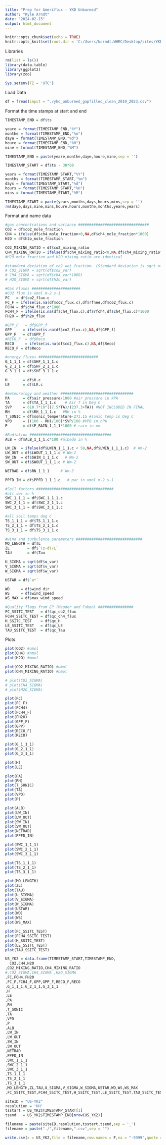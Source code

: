 ```yaml
---
title: "Prep for Ameriflux - YKD Unburned"
author: "Kyle Arndt"
date: "2024-02-15"
output: html_document
---
```


```r
knitr::opts_chunk$set(echo = TRUE)
knitr::opts_knit$set(root.dir = 'C:/Users/karndt.WHRC/Desktop/sites/YKD/Ameriflux YK/unburned/') #use this to set your directory
```

Libraries
```r
rm(list = ls())
library(data.table)
library(ggplot2)
library(zoo)

Sys.setenv(TZ = 'UTC')
```

Load Data
```r
df = fread(input = "./ykd_unburned_gapfilled_clean_2019_2023.csv")
```

Format the time stamps at start and end
```r
TIMESTAMP_END = df$ts

yeare = format(TIMESTAMP_END,"%Y")
monthe = format(TIMESTAMP_END,"%m")
daye = format(TIMESTAMP_END,"%d")
houre = format(TIMESTAMP_END,"%H")
mine = format(TIMESTAMP_END,"%M")

TIMESTAMP_END = paste(yeare,monthe,daye,houre,mine,sep = '')

TIMESTAMP_START = df$ts - 30*60

years = format(TIMESTAMP_START,"%Y")
months = format(TIMESTAMP_START,"%m")
days = format(TIMESTAMP_START,"%d")
hours = format(TIMESTAMP_START,"%H")
mins = format(TIMESTAMP_START,"%M")

TIMESTAMP_START = paste(years,months,days,hours,mins,sep = '')
rm(daye,days,mine,mins,houre,hours,monthe,months,yeare,years)
```


Format and name data
```r
#gas concentrations and variance ################################
CO2 = df$co2_mole_fraction
CH4 = ifelse(df$ch4_mole_fraction<0,NA,df$ch4_mole_fraction*1000)
H2O = df$h2o_mole_fraction

CO2_MIXING_RATIO = df$co2_mixing_ratio
CH4_MIXING_RATIO = ifelse(df$ch4_mixing_ratio<0,NA,df$ch4_mixing_ratio*1000)
#H2O mole fraction and H2O mixing ratio are identical

#standard deviation of co2 wet fraction. (Standard deviation is sqrt of the variance)
# CO2_SIGMA = sqrt(df$co2_var)
# CH4_SIGMA = sqrt(df$ch4_var*1000)
# H2O_SIGMA = sqrt(df$h2o_var)

#Gas Fluxes ######################
#CO2 flux is umol m-2 s-1
FC   = df$co2_flux.c
FC_F = ifelse(is.na(df$co2_flux.c),df$rfnee,df$co2_flux.c)
FCH4 = df$ch4_flux.c*1000
FCH4_F = ifelse(is.na(df$ch4_flux.c),df$rfch4,df$ch4_flux.c)*1000
FH2O = df$h2o_flux

#GPP_F   = df$GPP_f
GPP     = ifelse(is.na(df$co2_flux.c),NA,df$GPP_f)
GPP_F   = df$GPP_f
#RECO_F  = df$Reco
RECO     = ifelse(is.na(df$co2_flux.c),NA,df$Reco)
RECO_F = df$Reco

#energy fluxes ###########################
G_1_1_1 = df$SHF_1_1_1.c
G_2_1_1 = df$SHF_2_1_1.c
G_3_1_1 = df$SHF_3_1_1.c

H       = df$H.c
LE      = df$LE.c

#meteorology and weather #################################
PA      = df$air_pressure/1000 #air pressure in kPA
TA      = df$TA_1_1_1.c    # Air T in Deg C
SVP     = 610.7*10^((7.5*TA)/(237.3+TA)) #NOT INCLUDED IN FINAL
RH      = df$RH_1_1_1.c   #RH in %
T_SONIC = df$sonic_temperature-273.15 #sonic temp in Deg C
VPD     = ((100 - RH)/100)*SVP/100 #VPD in hPA
P       = df$P_RAIN_1_1_1*1000 # rain in mm

#Radiation #####################################
ALB = df$ALB_1_1_1.c*100 #albedo in %

LW_IN  = ifelse(df$LWIN_1_1_1.c < 50,NA,df$LWIN_1_1_1.c)  # Wm-2
LW_OUT = df$LWOUT_1_1_1.c # Wm-2
SW_IN  = df$SWIN_1_1_1.c   # Wm-2
SW_OUT = df$SWOUT_1_1_1.c # Wm-2

NETRAD = df$RN_1_1_1     # Wm-2

PPFD_IN = df$PPFD_1_1_1.c   # par in umol m-2 s-1

#Soil factors ###################################
#all swc in %
SWC_1_1_1 = df$SWC_1_1_1.c
SWC_2_1_1 = df$SWC_2_1_1.c
SWC_3_1_1 = df$SWC_3_1_1.c

#all soil temps deg C
TS_1_1_1 = df$TS_1_1_1.c
TS_2_1_1 = df$TS_2_1_1.c
TS_3_1_1 = df$TS_3_1_1.c

#wind and turbulence parameters ##############################
MO_LENGTH = df$L
ZL        = df$`(z-d)/L`
TAU       = df$Tau

U_SIGMA = sqrt(df$u_var)
V_SIGMA = sqrt(df$v_var)
W_SIGMA = sqrt(df$w_var)

USTAR = df$`u*`

WD     = df$wind_dir
WS     = df$wind_speed
WS_MAX = df$max_wind_speed

#Quality flags from EP (Mauder and Foken) ################
FC_SSITC_TEST   = df$qc_co2_flux
FCH4_SSITC_TEST = df$qc_ch4_flux
H_SSITC_TEST    = df$qc_H
LE_SSITC_TEST   = df$qc_LE
TAU_SSITC_TEST  = df$qc_Tau
```


Plots
```r
plot(CO2) #umol
plot(CH4) #nmol
plot(H2O) #mmol
```

```r
plot(CO2_MIXING_RATIO) #umol
plot(CH4_MIXING_RATIO) #nmol
```

```r
# plot(CO2_SIGMA)
# plot(CH4_SIGMA) 
# plot(H2O_SIGMA) 
```

```r
plot(FC)
plot(FC_F)
plot(FCH4)
plot(FCH4_F)
plot(FH2O)
plot(GPP_F)
plot(GPP)
plot(RECO_F)
plot(RECO)
```

```r
plot(G_1_1_1)
plot(G_2_1_1)
plot(G_3_1_1)

plot(H)
plot(LE)
```


```r
plot(PA)
plot(RH)
plot(T_SONIC)
plot(TA)   
plot(VPD) 
plot(P)
```

```r
plot(ALB)
plot(LW_IN)
plot(LW_OUT)
plot(SW_IN)
plot(SW_OUT)
plot(NETRAD)
plot(PPFD_IN)
```


```r
plot(SWC_1_1_1)
plot(SWC_2_1_1)
plot(SWC_3_1_1)

plot(TS_1_1_1)
plot(TS_2_1_1)
plot(TS_3_1_1)
```

```r
plot(MO_LENGTH)
plot(ZL)
plot(TAU)
plot(U_SIGMA)
plot(V_SIGMA)
plot(W_SIGMA)
plot(USTAR)
plot(WD)
plot(WS)
plot(WS_MAX)
```

```r
plot(FC_SSITC_TEST)
plot(FCH4_SSITC_TEST)
plot(H_SSITC_TEST)
plot(LE_SSITC_TEST)
plot(TAU_SSITC_TEST)
```


```r
US_YK2 = data.frame(TIMESTAMP_START,TIMESTAMP_END,
  CO2,CH4,H2O
,CO2_MIXING_RATIO,CH4_MIXING_RATIO
#,CO2_SIGMA,CH4_SIGMA ,H2O_SIGMA 
,FC,FCH4,FH2O
,FC_F,FCH4_F,GPP,GPP_F,RECO_F,RECO
,G_1_1_1,G_2_1_1,G_3_1_1
,H
,LE
,PA
,RH
,T_SONIC
,TA   
,VPD 
,P
,ALB
,LW_IN
,LW_OUT
,SW_IN
,SW_OUT
,NETRAD
,PPFD_IN
,SWC_1_1_1
,SWC_2_1_1
,SWC_3_1_1
,TS_1_1_1
,TS_2_1_1
,TS_3_1_1
,MO_LENGTH,ZL,TAU,U_SIGMA,V_SIGMA,W_SIGMA,USTAR,WD,WS,WS_MAX
,FC_SSITC_TEST,FCH4_SSITC_TEST,H_SSITC_TEST,LE_SSITC_TEST,TAU_SSITC_TEST)
```


```r
siteID = "US-YK2"
resolution = 'HH'
tsstart = US_YK2$TIMESTAMP_START[1]
tsend   = US_YK2$TIMESTAMP_END[nrow(US_YK2)]

filename = paste(siteID,resolution,tsstart,tsend,sep = '_')
filename = paste("./",filename,".csv",sep = "")

write.csv(x = US_YK2,file = filename,row.names = F,na = "-9999",quote = F)
```

